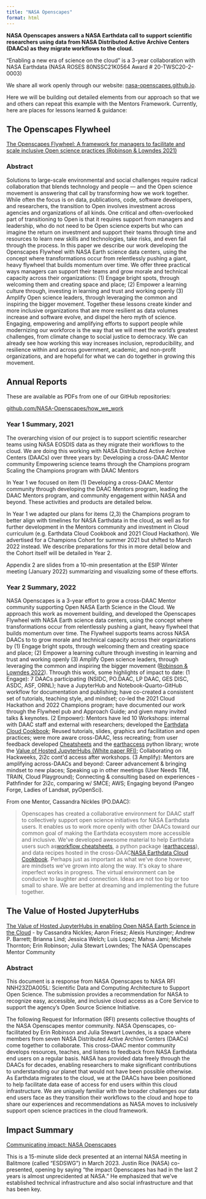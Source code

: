 ```yaml
---
title: "NASA Openscapes"
format: html
---
```


**NASA Openscapes answers a NASA Earthdata call to support scientific researchers using data from NASA Distributed Active Archive Centers (DAACs) as they migrate workflows to the cloud.**

"Enabling a new era of science on the cloud" is a 3-year collaboration with NASA Earthdata (NASA ROSES 80NSSC21K0564 Award # 20-TWSC20-2-0003)

We share all work openly through our website: [nasa-openscapes.github.io](https://nasa-openscapes.github.io/).

Here we will be building out detailed elements from our approach so that we and others can repeat this example with the Mentors Framework. Currently, here are places for lessons learned & guidance:

## The Openscapes Flywheel

[The Openscapes Flywheel: A framework for managers to facilitate and scale inclusive Open science practices (Robinson & Lowndes 2021)](https://eartharxiv.org/repository/view/4560/)

### Abstract

Solutions to large-scale environmental and social challenges require radical collaboration that blends technology and people --- and the Open science movement is answering that call by transforming how we work together. While often the focus is on data, publications, code, software developers, and researchers, the transition to Open involves investment across agencies and organizations of all kinds. One critical and often-overlooked part of transitioning to Open is that it requires support from managers and leadership, who do not need to be Open science experts but who can imagine the return on investment and support their teams through time and resources to learn new skills and technologies, take risks, and even fail through the process. In this paper we describe our work developing the Openscapes Flywheel with NASA Earth science data centers, using the concept where transformations occur from relentlessly pushing a giant, heavy flywheel that builds momentum over time. We offer three practical ways managers can support their teams and grow morale and technical capacity across their organizations: (1) Engage bright spots, through welcoming them and creating space and place; (2) Empower a learning culture through, investing in learning and trust and working openly (3) Amplify Open science leaders, through leveraging the common and inspiring the bigger movement. Together these lessons create kinder and more inclusive organizations that are more resilient as data volumes increase and software evolve, and dispel the hero myth of science. Engaging, empowering and amplifying efforts to support people while modernizing our workforce is the way that we will meet the world's greatest challenges, from climate change to social justice to democracy. We can already see how working this way increases inclusion, reproducibility, and resilience within and across government, academic, and non-profit organizations, and are hopeful for what we can do together in growing this movement.

## Annual Reports

These are available as PDFs from one of our GitHub repositories:

[github.com/NASA-Openscapes/how_we_work](https://github.com/NASA-Openscapes/how_we_work)

### Year 1 Summary, 2021

The overarching vision of our project is to support scientific researcher teams using NASA EOSDIS data as they migrate their workflows to the cloud. We are doing this working with NASA Distributed Active Archive Centers (DAACs) over three years by: Developing a cross-DAAC Mentor community Empowering science teams through the Champions program Scaling the Champions program with DAAC Mentors

In Year 1 we focused on item (1) Developing a cross-DAAC Mentor community through developing the DAAC Mentors program, leading the DAAC Mentors program, and community engagement within NASA and beyond. These activities and products are detailed below.

In Year 1 we adapted our plans for items (2,3) the Champions program to better align with timelines for NASA Earthdata in the cloud, as well as for further development in the Mentors community and investment in Cloud curriculum (e.g. Earthdata Cloud Cookbook and 2021 Cloud Hackathon). We advertised for a Champions Cohort for summer 2021 but shifted to March 2022 instead. We describe preparations for this in more detail below and the Cohort itself will be detailed in Year 2.

Appendix 2 are slides from a 10-min presentation at the ESIP Winter meeting (January 2022) summarizing and visualizing some of these efforts.

### Year 2 Summary, 2022

NASA Openscapes is a 3-year effort to grow a cross-DAAC Mentor community supporting Open NASA Earth Science in the Cloud. We approach this work as movement building, and developed the Openscapes Flywheel with NASA Earth science data centers, using the concept where transformations occur from relentlessly pushing a giant, heavy flywheel that builds momentum over time. The Flywheel supports teams across NASA DAACs to to grow morale and technical capacity across their organizations by (1) Engage bright spots, through welcoming them and creating space and place; (2) Empower a learning culture through investing in learning and trust and working openly (3) Amplify Open science leaders, through leveraging the common and inspiring the bigger movement ([Robinson & Lowndes 2022](https://eartharxiv.org/repository/view/4560/)). Through this work, some highlights of impact to date: (1 Engage): 7 DAACs participating (NSIDC, PO.DAAC, LP DAAC, GES DISC, ASDC, ASF, ORNL); have a JupyterHub and Notebook-Quarto-GitHub workflow for documentation and publishing; have co-created a consistent set of tutorials, teaching style, and mindset; co-led the 2021 Cloud Hackathon and 2022 Champions program; have documented our work through the Flywheel pub and Approach Guide; and given many invited talks & keynotes. (2 Empower): Mentors have led 10 Workshops: internal with DAAC staff and external with researchers; developed the [Earthdata Cloud Cookbook](https://nasa-openscapes.github.io/earthdata-cloud-cookbook/); Reused tutorials, slides, graphics and facilitation and open practices; were more aware cross-DAAC, less recreating; from user feedback developed [Cheatsheets](https://nasa-openscapes.github.io/earthdata-cloud-cookbook/cheatsheet.html) and the [earthaccess](https://nsidc.github.io/earthaccess/) python library; wrote the [Value of Hosted JupyterHubs (White paper RFI)](https://zenodo.org/record/7667299#.Y_Zxt3bMJPY); Collaborating on Hackweeks, 2i2c cont\'d access after workshops. (3 Amplify): Mentors are amplifying across-DAACs and beyond: Career advancement & bringing mindset to new places; Speaking up in other meetings (User Needs TIM, TRAIN, Cloud Playground); Connecting & consulting based on experiences - Pathfinder for 2i2c, comparing w/ SMCE; AWS; Engaging beyond (Pangeo Forge, Ladies of Landsat, pyOpenSci).

From one Mentor, Cassandra Nickles (PO.DAAC):

> Openscapes has created a collaborative environment for DAAC staff to collectively support open science initiatives for NASA Earthdata users. It enables us to work more openly with other DAACs toward our common goal of making the Earthdata ecosystem more accessible and inclusive. We\'ve developed awesome material to help Earthdata users such as[ workflow cheatsheets](https://nasa-openscapes.github.io/earthdata-cloud-cookbook/cheatsheets.html), a python package ([earthaccess](https://nsidc.github.io/earthaccess/tutorials/demo/)), and data recipes hosted in the cross-DAAC[ NASA Earthdata Cloud Cookbook](https://nasa-openscapes.github.io/earthdata-cloud-cookbook/). Perhaps just as important as what we\'ve done however, are mindsets we\'ve grown into along the way. It\'s okay to share imperfect works in progress. The virtual environment can be conducive to laughter and connection. Ideas are not too big or too small to share. We are better at dreaming and implementing the future together.

##  The Value of Hosted JupyterHubs 

[The Value of Hosted JupyterHubs in enabling Open NASA Earth Science in the Cloud](https://zenodo.org/record/7667299#.Y_Zxt3bMJPY) - by Cassandra Nickles; Aaron Friesz; Alexis Hunzinger; Andrew P. Barrett; Brianna Lind; Jessica Welch; Luis Lopez; Mahsa Jami; Michele Thornton; Erin Robinson; Julia Stewart Lowndes; The NASA Openscapes Mentor Community


### Abstract

This document is a response from NASA Openscapes to NASA RFI NNH23ZDA005L: Scientific Data and Computing Architecture to Support Open Science. The submission provides a recommendation for NASA to recognize easy, accessible, and inclusive cloud access as a Core Service to support the agency's Open Source Science Initiative.

The following Request for Information (RFI) presents collective thoughts of the NASA Openscapes mentor community. NASA Openscapes, co-facilitated by Erin Robinson and Julia Stewart Lowndes, is a space where members from seven NASA Distributed Active Archive Centers (DAACs) come together to collaborate. This cross-DAAC mentor community develops resources, teaches, and listens to feedback from NASA Earthdata end users on a regular basis. NASA has provided data freely through the DAACs for decades, enabling researchers to make significant contributions to understanding our planet that would not have been possible otherwise. As Earthdata migrates to the cloud, we at the DAACs have been positioned to help facilitate data ease of access for end users within this cloud infrastructure. We are uniquely familiar with the broader challenges our data end users face as they transition their workflows to the cloud and hope to share our experiences and recommendations as NASA moves to inclusively support open science practices in the cloud framework.

## Impact Summary 

[Communicating impact: NASA Openscapes](https://docs.google.com/presentation/d/14iEGfbipt5HBlVyyf3kvjyxas4lBoRlbT8u8iFr2VNw/edit#slide=id.g1b5922f14f8_0_83)

This is a 15-minute slide deck presented at an internal NASA meeting in Balitmore (called "ESDSWG") in March 2023. Justin Rice (NASA) co-presented, opening by saying "the impact Openscapes has had in the last 2 years is almost unprecidented at NASA." He emphasized that we've established technical infrastructure and also social infrastructure and that has been key.
